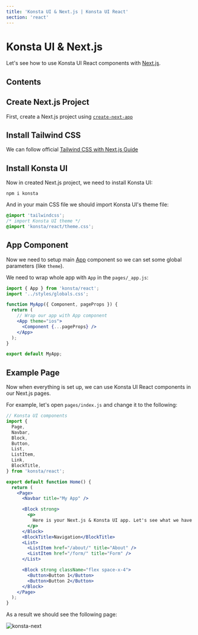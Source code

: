 ```yaml
---
title: 'Konsta UI & Next.js | Konsta UI React'
section: 'react'
---
```


# Konsta UI & Next.js

Let's see how to use Konsta UI React components with [Next.js](https://nextjs.org).

## Contents

## Create Next.js Project

First, create a Next.js project using [`create-next-app`](https://nextjs.org/docs/getting-started#setup)

## Install Tailwind CSS

We can follow official [Tailwind CSS with Next.js Guide](https://tailwindcss.com/docs/guides/nextjs#setting-up-tailwind-css)

## Install Konsta UI

Now in created Next.js project, we need to install Konsta UI:

```
npm i konsta
```

And in your main CSS file we should import Konsta UI's theme file:

```css
@import 'tailwindcss';
/* import Konsta UI theme */
@import 'konsta/react/theme.css';
```

## App Component

Now we need to setup main [App](/react/app) component so we can set some global parameters (like `theme`).

We need to wrap whole app with `App` in the `pages/_app.js`:

```jsx
import { App } from 'konsta/react';
import '../styles/globals.css';

function MyApp({ Component, pageProps }) {
  return (
    // Wrap our app with App component
    <App theme="ios">
      <Component {...pageProps} />
    </App>
  );
}

export default MyApp;
```

## Example Page

Now when everything is set up, we can use Konsta UI React components in our Next.js pages.

For example, let's open `pages/index.js` and change it to the following:

```jsx
// Konsta UI components
import {
  Page,
  Navbar,
  Block,
  Button,
  List,
  ListItem,
  Link,
  BlockTitle,
} from 'konsta/react';

export default function Home() {
  return (
    <Page>
      <Navbar title="My App" />

      <Block strong>
        <p>
          Here is your Next.js & Konsta UI app. Let's see what we have here.
        </p>
      </Block>
      <BlockTitle>Navigation</BlockTitle>
      <List>
        <ListItem href="/about/" title="About" />
        <ListItem href="/form/" title="Form" />
      </List>

      <Block strong className="flex space-x-4">
        <Button>Button 1</Button>
        <Button>Button 2</Button>
      </Block>
    </Page>
  );
}
```

As a result we should see the following page:

<img
  className="w-full max-w-[375px] rounded-lg border border-black/10"
  src="/images/docs/k-next.png"
  alt="konsta-next"
/>
